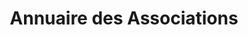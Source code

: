---
layout: ../../../layouts/AssoSort.astro
title: "Annuaire des Associations"
typeFilter: solidarite
affiliationFilter: su
---